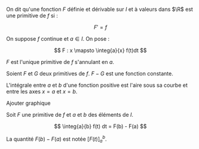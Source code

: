 

<Item type='definition' titre='primitive de $f$'>

On dit qu'une fonction $F$ définie et dérivable sur $I$ et à valeurs dans $\R$ est une primitive de $f$ si :

$$
F' = f
$$
</Item>


<Item type='theoreme' titre=" fondamental de l'analyse">

On suppose $f$ continue et $a \in I$. On pose :

$$ 
F : x \mapsto \integ{a}{x} f(t)dt
$$

$F$ est l'unique primitive de $f$ s'annulant en $a$.
</Item>

<Item type='proposition' titre="les primitives diffèrent d'une constante">

Soient $F$ et $G$ deux primitives de $f$. $F-G$ est une fonction constante.
</Item>

L'intégrale entre $a$ et $b$ d'une fonction positive est l'aire sous sa courbe et entre les axes $x = a$ et $x = b$.

Ajouter graphique

<Item type='proposition' titre="lien avec l'intégrale">

Soit $F$ une primitive de $f$ et $a$ et $b$ des éléments de $I$. 

$$
\integ{a}{b} f(t) dt = F(b) - F(a)
$$

La quantité $F(b) - F(a)$ est notée $\Big[ F(t) \Big]_a^b$. 
</Item>